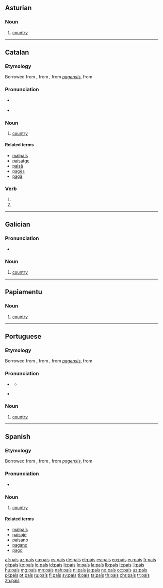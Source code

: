 {{also|pais|païs}}

==Asturian==

===Noun===
{{ast-noun|m|países}}

# [[country]]

----

==Catalan==

===Etymology===
Borrowed from {{etyl|fr|ca}} {{term|pays|lang=fr}}, from {{etyl|fro|ca}} {{term|païs|lang=fro}}, from {{etyl|VL.|ca}} ''[[pagensis]]'', from {{etyl|la|ca}} {{term|pāgus||country|lang=la}}

===Pronunciation===
* {{IPA|/pəˈis/|lang=ca}} {{a|Eastern Catalan}}
* {{IPA|/paˈis/|lang=ca}} {{a|Western Catalan}}

===Noun===
{{ca-noun|m|països}}

# [[country]]

====Related terms====
* [[malpaís]]
* [[paisatge]]
* [[paisà]]
* [[pagès]]
* [[pagà]]

===Verb===
{{head|ca|verb form}}

# {{ca-verb form of|p=1|n=sg|t=impf|m=sub|pair}}
# {{ca-verb form of|p=3|n=sg|t=impf|m=sub|pair}}

----

==Galician==

===Pronunciation===
* {{IPA|/paˈis/|lang=gl}}

===Noun===
{{gl-noun|m|países}}

# [[country]]

----

==Papiamentu==

===Noun===
{{head|pap|noun}}

# [[country]]

----

==Portuguese==

===Etymology===
Borrowed from {{etyl|fr|pt}} {{term|pays|lang=fr}}, from {{etyl|fro|pt}} {{term|païs|lang=fro}}, from {{etyl|VL.|pt}} ''[[pagensis]]'', from {{etyl|la|pt}} {{term|pāgus||country|lang=la}}

===Pronunciation===
* {{a|Portugal}} {{IPA|/pəˈiʃ/|lang=pt}}
** {{audio|Pt-país.ogg|audio|lang=pt}}
* {{a|Brazil}} {{IPA|/pɐˈis/|lang=pt}}

===Noun===
{{pt-noun|m|países}}

# [[country]]

----

==Spanish==

===Etymology===
Borrowed from {{etyl|fr|es}} {{term|pays|lang=fr}}, from {{etyl|fro|es}} {{term|païs|lang=fro}}, from {{etyl|VL.|es}} ''[[pagensis]]'', from {{etyl|la|es}} {{term|pāgus||country|lang=la}}

===Pronunciation===
* {{IPA|/paˈis/|lang=es}}

===Noun===
{{es-noun|m|es}}

# [[country]]

====Related terms====
* [[malpaís]]
* [[paisaje]]
* [[paisano]]
* [[pagano]]
* [[pago]]

[[af:país]]
[[az:país]]
[[ca:país]]
[[cs:país]]
[[de:país]]
[[et:país]]
[[es:país]]
[[eo:país]]
[[eu:país]]
[[fr:país]]
[[gl:país]]
[[ko:país]]
[[io:país]]
[[id:país]]
[[it:país]]
[[lo:país]]
[[la:país]]
[[lb:país]]
[[lt:país]]
[[li:país]]
[[hu:país]]
[[mg:país]]
[[mn:país]]
[[nah:país]]
[[nl:país]]
[[ja:país]]
[[no:país]]
[[oc:país]]
[[uz:país]]
[[pl:país]]
[[pt:país]]
[[ru:país]]
[[fi:país]]
[[sv:país]]
[[tl:país]]
[[ta:país]]
[[th:país]]
[[chr:país]]
[[tr:país]]
[[zh:país]]